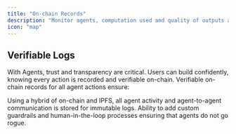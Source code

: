 ```yaml
---
title: "On-chain Records"
description: "Monitor agents, computation used and quality of outputs and more. With all agent actions stored on-chain - don’t blindly trust, verify agent actions on-chain and fine-tune the level of human in loop."
icon: "map"
---
```


## **Verifiable Logs**

With Agents, trust and transparency are critical. Users can build confidently, knowing every action is recorded and verifiable on-chain. Verifiable on-chain records for all agent actions ensure:

<CardGroup cols={1}>
  <Card title="Immutable logs">
    Using a hybrid of on-chain and IPFS, all agent activity and agent-to-agent communication is stored for immutable logs.
  </Card>

  <Card title="Custom guardrails">
    Ability to add custom guardrails and human-in-the-loop processes ensuring that agents do not go rogue.
  </Card>
</CardGroup>